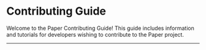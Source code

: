 
# Contributing Guide

Welcome to the Paper Contributing Guide! This guide includes information and tutorials for developers
wishing to contribute to the Paper project.

---

<DocCardList items={useCurrentSidebarCategory().items} />
